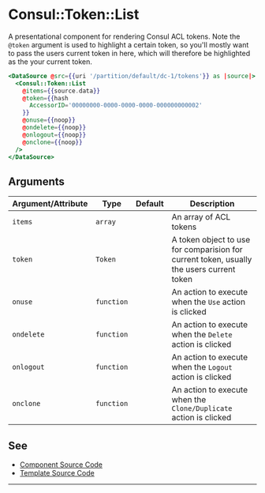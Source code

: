 # Consul::Token::List

A presentational component for rendering Consul ACL tokens. Note the `@token`
argument is used to highlight a certain token, so you'll mostly want to pass
the users current token in here, which will therefore be highlighted as the
your current token.

```hbs preview-template
<DataSource @src={{uri '/partition/default/dc-1/tokens'}} as |source|>
  <Consul::Token::List
    @items={{source.data}}
    @token={{hash
      AccessorID='00000000-0000-0000-0000-000000000002'
    }}
    @onuse={{noop}}
    @ondelete={{noop}}
    @onlogout={{noop}}
    @onclone={{noop}}
  />
</DataSource>
```

## Arguments

| Argument/Attribute | Type | Default | Description |
| --- | --- | --- | --- |
| `items` | `array` |  | An array of ACL tokens |
| `token` | `Token` |  | A token object to use for comparision for current token, usually the users current token |
| `onuse` | `function` |  | An action to execute when the `Use` action is clicked |
| `ondelete` | `function` |  | An action to execute when the `Delete` action is clicked |
| `onlogout` | `function` |  | An action to execute when the `Logout` action is clicked |
| `onclone` | `function` |  | An action to execute when the `Clone/Duplicate` action is clicked |

## See

- [Component Source Code](./index.js)
- [Template Source Code](./index.hbs)

---
